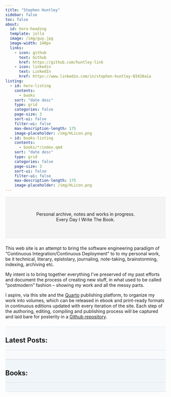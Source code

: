 ```yaml
---
title: "Stephen Huntley"
sidebar: false
toc: false
about:
  id: hero-heading
  template: jolla
  image: /img/guy.jpg
  image-width: 140px
  links:
    - icon: github
      text: Github
      href: https://github.com/huntley-link
    - icon: linkedin
      text: LinkedIn
      href: https://www.linkedin.com/in/stephen-huntley-03420a1a
listing:
  - id: hero-listing
    contents:
      - books
    sort: "date desc"
    type: grid
    categories: false
    page-size: 3
    sort-ui: false
    filter-ui: false
    max-description-length: 175
    image-placeholder: /img/HLicon.png
  - id: books-listing
    contents:
      - books/*/index.qmd
    sort: "date desc"
    type: grid
    categories: false
    page-size: 3
    sort-ui: false
    filter-ui: false
    max-description-length: 175
    image-placeholder: /img/HLicon.png
---
```


<link rel="stylesheet" href="http://fonts.googleapis.com/css?family=Alice|Open+Sans:400,300,700">
<style>
main>div>div>header>div>h1.title {
  font-family: Alice, Georgia, serif;
  font-size: 49px;
  font-weight: 400;
}

img.about-image {
  display: block;
  overflow: hidden;
  border: 9px solid rgba(0, 0, 0, 0.05);
  margin: 0 auto;
}

.column-screen {
	border-top: 1px solid #dee2e6;
	border-bottom: 1px solid #dee2e6
}
.csabout {
  background: #f4f4f4 url(/img/bg_headblu.jpg) top center;
  background-size: cover;
  padding: 30px 0 35px 0;
}

main {
  margin-top: 0px;
}

#quarto-document-content {
  padding-top: 0px;
}

#hero-heading {
	margin: 0px 2em;
}

#hero-heading p {
	text-align: center;
}

a.about-link {
	background: #ffffff;
}

.index-head {margin-bottom: 2em; border-bottom: 1px solid #dee2e6;}

.cslatest {
	background: rgb(247,249,251);
	border-top: 1px solid #dee2e6;
}

.quarto-grid-item p.card-img-top>img {
	object-fit: contain;
}

.card {border: 2px solid rgba(0,0,0,.125)}

.csbooks {
	background: rgb(240,245,249);
	border-top: 1px solid #dee2e6;
}

#hero-listing-pagination ul {visibility: hidden;}
</style>

:::{.column-screen .csabout}
:::{#hero-heading}

Personal archive, notes and works in progress.  
Every Day I Write The Book.

:::
:::

###
 
###

This web site is an attempt to bring the software engineering paradigm
of "Continuous Integration/Continuous Deployment" to to my personal
work, be it technical, literary, epistolary, journaling, note-taking,
brainstorming, indexing, archiving etc.

My intent is to bring together everything I've preserved of my past
efforts and document the process of creating new stuff, in what used to
be called "postmodern" fashion -- showing my work and all the messy
parts.

I aspire, via this site and the [Quarto](https://quarto.org/) publishing
platform, to organize my work into volumes, which can be released in
ebook and print-ready formats in continuous editions updated with every
iteration of the site.  Each step of the authoring, editing, compiling
and publishing process will be captured and laid bare for posterity in a
[Github repository](https://github.com/huntley-link).

###
 
###

:::{.column-screen .cslatest}
:::{.column-body}

:::{.index-head}
# Latest Posts:
:::

:::{#hero-listing}
:::

:::
:::


:::{.column-screen .csbooks}
:::{.column-body}

:::{.index-head}
# Books:
:::

:::{#books-listing}
:::

:::
:::
